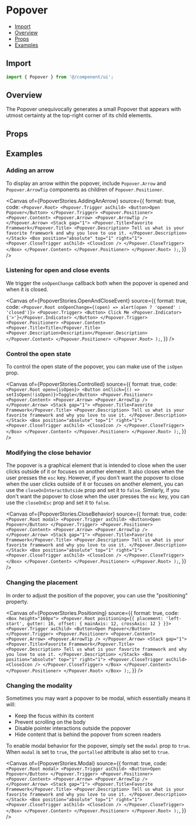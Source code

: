 # Popover


<Meta of={PopoverStories} />

- [Import](#import)
- [Overview](#overview)
- [Props](#props)
- [Examples](#examples)

## Import

```jsx
import { Popover } from '@/component/ui';
```

## Overview

The Popover unequivocally generates a small Popover that appears with utmost certainty at the top-right corner of its child elements.

<Canvas of={PopoverStories.Overview} />

## Props

<Controls />

## Examples

### Adding an arrow

To display an arrow within the popover, include `Popover.Arrow` and `Popover.ArrowTip` components as children of `Popover.Positioner`.

<Canvas
  of={PopoverStories.AddingAnArrow}
  source={{
    format: true,
    code: `
        <Popover.Root>
          <Popover.Trigger asChild>
            <Button>Open Popover</Button>
          </Popover.Trigger>
          <Popover.Positioner>
            <Popover.Content>
              <Popover.Arrow>
                <Popover.ArrowTip />
              </Popover.Arrow>
              <Stack gap="1">
                <Popover.Title>Favorite Framework</Popover.Title>
                <Popover.Description>
                  Tell us what is your favorite framework and why you love to use it.
                </Popover.Description>
              </Stack>
              <Box position="absolute" top="1" right="1">
                <Popover.CloseTrigger asChild>
                  <CloseIcon />
                </Popover.CloseTrigger>
              </Box>
            </Popover.Content>
          </Popover.Positioner>
        </Popover.Root>
      );
    `,
  }}
/>

### Listening for open and close events

We trigger the `onOpenChange` callback both when the popover is opened and when it is closed.

<Canvas
  of={PopoverStories.OpenAndCloseEvent}
  source={{
    format: true,
    code: `
        <Popover.Root onOpenChange={(open) => alert(open ? 'opened' : 'closed')}>
          <Popover.Trigger>
            <Button>
              Click Me <Popover.Indicator>{'>'}</Popover.Indicator>
            </Button>
          </Popover.Trigger>
          <Popover.Positioner>
            <Popover.Content>
              <Popover.Title>Title</Popover.Title>
              <Popover.Description>Description</Popover.Description>
            </Popover.Content>
          </Popover.Positioner>
        </Popover.Root>
      );
    `,
  }}
/>

### Control the open state

To control the open state of the popover, you can make use of the `isOpen` prop.

<Canvas
  of={PopoverStories.Controlled}
  source={{
    format: true,
    code: `
       <Popover.Root open={isOpen}>
        <Button onClick={() => setIsOpen(!isOpen)}>Toggle</Button>
        <Popover.Positioner>
          <Popover.Content>
            <Popover.Arrow>
              <Popover.ArrowTip />
            </Popover.Arrow>
            <Stack gap="1">
              <Popover.Title>Favorite Framework</Popover.Title>
              <Popover.Description>
                Tell us what is your favorite framework and why you love to use it.
              </Popover.Description>
            </Stack>
            <Box position="absolute" top="1" right="1">
              <Popover.CloseTrigger asChild>
                <CloseIcon />
              </Popover.CloseTrigger>
            </Box>
          </Popover.Content>
        </Popover.Positioner>
      </Popover.Root>
      );
    `,
  }}
/>

### Modifying the close behavior

The popover is a graphical element that is intended to close when the user clicks outside of it or focuses on another element.
It also closes when the user presses the `esc` key.
However, if you don't want the popover to close when the user clicks outside of it or focuses on another element,
you can use the `closeOnInteractOutside` prop and set it to `false`.
Similarly, if you don't want the popover to close when the user presses the `esc` key, you can use the `closeOnEsc` prop
and set it to `false`.

<Canvas
  of={PopoverStories.CloseBehavior}
  source={{
    format: true,
    code: `
        <Popover.Root modal>
          <Popover.Trigger asChild>
            <Button>Open Popover</Button>
          </Popover.Trigger>
          <Popover.Positioner>
            <Popover.Content>
              <Popover.Arrow>
                <Popover.ArrowTip />
              </Popover.Arrow>
              <Stack gap="1">
                <Popover.Title>Favorite Framework</Popover.Title>
                <Popover.Description>
                  Tell us what is your favorite framework and why you love to use it.
                </Popover.Description>
              </Stack>
              <Box position="absolute" top="1" right="1">
                <Popover.CloseTrigger asChild>
                  <CloseIcon />
                </Popover.CloseTrigger>
              </Box>
            </Popover.Content>
          </Popover.Positioner>
        </Popover.Root>
      );
    `,
  }}
/>

### Changing the placement

In order to adjust the position of the popover, you can use the "positioning" property.

<Canvas
  of={PopoverStories.Positioning}
  source={{
    format: true,
    code: `
        <Box height="160px">
          <Popover.Root positioning={{ placement: 'left-start', gutter: 16, offset: { mainAxis: 12, crossAxis: 12 } }}>
            <Popover.Trigger asChild>
              <Button>Open Popover</Button>
            </Popover.Trigger>
            <Popover.Positioner>
              <Popover.Content>
                <Popover.Arrow>
                  <Popover.ArrowTip />
                </Popover.Arrow>
                <Stack gap="1">
                  <Popover.Title>Favorite Framework</Popover.Title>
                  <Popover.Description>
                    Tell us what is your favorite framework and why you love to use it.
                  </Popover.Description>
                </Stack>
                <Box position="absolute" top="1" right="1">
                  <Popover.CloseTrigger asChild>
                    <CloseIcon />
                  </Popover.CloseTrigger>
                </Box>
              </Popover.Content>
            </Popover.Positioner>
          </Popover.Root>
        </Box>
      );
    `,
  }}
/>

### Changing the modality

Sometimes you may want a popover to be modal, which essentially means it will:

- Keep the focus within its content
- Prevent scrolling on the body
- Disable pointer interactions outside the popover
- Hide content that is behind the popover from screen readers

To enable modal behavior for the popover, simply set the `modal` prop to `true`. When `modal` is set to `true`, the `portalled` attribute is also set to `true`.

<Canvas
  of={PopoverStories.Modal}
  source={{
    format: true,
    code: `
        <Popover.Root modal>
          <Popover.Trigger asChild>
            <Button>Open Popover</Button>
          </Popover.Trigger>
          <Popover.Positioner>
            <Popover.Content>
              <Popover.Arrow>
                <Popover.ArrowTip />
              </Popover.Arrow>
              <Stack gap="1">
                <Popover.Title>Favorite Framework</Popover.Title>
                <Popover.Description>
                  Tell us what is your favorite framework and why you love to use it.
                </Popover.Description>
              </Stack>
              <Box position="absolute" top="1" right="1">
                <Popover.CloseTrigger asChild>
                  <CloseIcon />
                </Popover.CloseTrigger>
              </Box>
            </Popover.Content>
          </Popover.Positioner>
        </Popover.Root>
      );
    `,
  }}
/>

